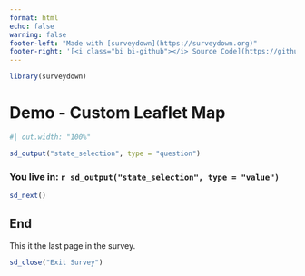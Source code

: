 ```yaml
---
format: html
echo: false
warning: false
footer-left: "Made with [surveydown](https://surveydown.org)"
footer-right: '[<i class="bi bi-github"></i> Source Code](https://github.com/surveydown-dev/demos)'
---
```


```r
library(surveydown)
```

::: {#map_of_usa .sd-page}

# Demo - Custom Leaflet Map

```r
#| out.width: "100%"

sd_output("state_selection", type = "question")
```

### You live in: `r sd_output("state_selection", type = "value")`

```r
sd_next()
```

:::

::: {#end .sd-page}

## End

This it the last page in the survey.

```r
sd_close("Exit Survey")
```

:::
